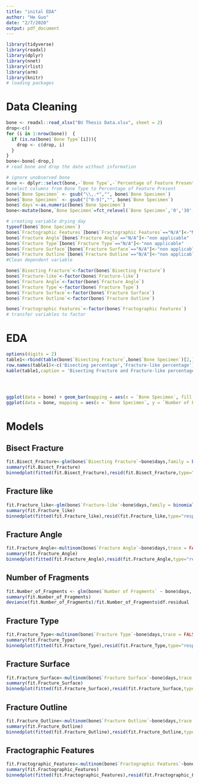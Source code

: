 ```yaml
---
title: "inital EDA"
author: "He Guo"
date: "2/7/2020"
output: pdf_document
---
```


```r
library(tidyverse)
library(readxl)
library(dplyr)
library(nnet)
library(rlist)
library(arm)
library(knitr)
# loading packages
```

# Data Cleaning
```r
bone <- readxl::read_xlsx("BU Thesis Data.xlsx", sheet = 2)
drop<-c()
for (i in 1:nrow(bone))  {
  if (is.na(bone$`Bone Type`[i])){
    drop <- c(drop, i)
  }
}
bone<-bone[-drop,]
# read bone and drop the date without information

# ignore unobserved bone
bone <- dplyr::select(bone,-`Bone Type`,-`Percentage of Feature Present`)
# select columns from Bone Type to Percentage of Feature Present
bone$`Bone Specimen` <- gsub("\\,.*","", bone$`Bone Specimen`)
bone$`Bone Specimen` <- gsub("[^0-9]","", bone$`Bone Specimen`)
bone$`days`<-as.numeric(bone$`Bone Specimen`)
bone<-mutate(bone,`Bone Specimen`=fct_relevel(`Bone Specimen`,'0','30','60','90','180','270','360'))

# creating variable drying day
typeof(bone$`Bone Specimen`)
bone$`Fractographic Features`[bone$`Fractographic Features`=="N/A"]<-"No Feature"
bone$`Fracture Angle`[bone$`Fracture Angle`=="N/A"]<-"non applicable"
bone$`Fracture Type`[bone$`Fracture Type`=="N/A"]<-"non applicable"
bone$`Fracture Surface`[bone$`Fracture Surface`=="N/A"]<-"non applicable"
bone$`Fracture Outline`[bone$`Fracture Outline`=="N/A"]<-"non applicable"
#Clean dependent variable

bone$`Bisecting Fracture`<-factor(bone$`Bisecting Fracture`)
bone$`Fracture-like`<-factor(bone$`Fracture-like`)
bone$`Fracture Angle`<-factor(bone$`Fracture Angle`)
bone$`Fracture Type`<-factor(bone$`Fracture Type`)
bone$`Fracture Surface`<-factor(bone$`Fracture Surface`)
bone$`Fracture Outline`<-factor(bone$`Fracture Outline`)

bone$`Fractographic Features`<-factor(bone$`Fractographic Features`)
# transfer variables to factor 
```
# EDA
```r
options(digits = 2) 
table1<-rbind(table(bone$`Bisecting Fracture`,bone$`Bone Specimen`)[2,]/15,table(bone$`Fracture-like`,bone$`Bone Specimen`)[2,]/15)
row.names(table1)<-c('Bisecting percentage','Fracture-like percentage')
kable(table1,caption = 'Bisecting Fracture and Fracture-like percentage for different drying-day groups')




ggplot(data = bone) + geom_bar(mapping = aes(x = `Bone Specimen`, fill = `Fractographic Features`))+labs(x="Drying Days")
ggplot(data = bone, mapping = aes(x = `Bone Specimen`, y = `Number of Fragments`)) + geom_boxplot()+labs(x="Drying Days")

```



# Models
## Bisect Fracture

```r

fit.Bisect_Fracture<-glm(bone$`Bisecting Fracture`~bone$days,family = binomial())
summary(fit.Bisect_Fracture)
binnedplot(fitted(fit.Bisect_Fracture),resid(fit.Bisect_Fracture,type="response"))
```

## Fracture like
```r
fit.Fracture_like<-glm(bone$`Fracture-like`~bone$days,family = binomial())
summary(fit.Fracture_like)
binnedplot(fitted(fit.Fracture_like),resid(fit.Fracture_like,type="response"))
```
## Fracture Angle
```r
fit.Fracture_Angle<-multinom(bone$`Fracture Angle`~bone$days,trace = FALSE)
summary(fit.Fracture_Angle)
binnedplot(fitted(fit.Fracture_Angle),resid(fit.Fracture_Angle,type="response"))
```

## Number of Fragments
```r
fit.Number_of_Fragments <- glm(bone$`Number of Fragments` ~ bone$days, family="poisson")
summary(fit.Number_of_Fragments)
deviance(fit.Number_of_Fragments)/fit.Number_of_Fragments$df.residual
```

## Fracture Type
```r
fit.Fracture_Type<-multinom(bone$`Fracture Type`~bone$days,trace = FALSE)
summary(fit.Fracture_Type)
binnedplot(fitted(fit.Fracture_Type),resid(fit.Fracture_Type,type="response"))
```

## Fracture Surface
```r
fit.Fracture_Surface<-multinom(bone$`Fracture Surface`~bone$days,trace = FALSE)
summary(fit.Fracture_Surface)
binnedplot(fitted(fit.Fracture_Surface),resid(fit.Fracture_Surface,type="response"))
```

## Fracture Outline
```r
fit.Fracture_Outline<-multinom(bone$`Fracture Outline`~bone$days,trace = FALSE)
summary(fit.Fracture_Outline)
binnedplot(fitted(fit.Fracture_Outline),resid(fit.Fracture_Outline,type="response"))

```

## Fractographic Features
```r
fit.Fractographic_Features<-multinom(bone$`Fractographic Features`~bone$days,trace = FALSE)
summary(fit.Fractographic_Features)
binnedplot(fitted(fit.Fractographic_Features),resid(fit.Fractographic_Features,type="response"))
```